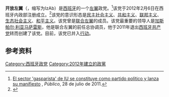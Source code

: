 {{Infobox political party
|country= 西班牙
| name = 开放左翼
|native_name = Izquierda Abierta
|colorcode=#732021
|logo =Logo izquierda abierta (1)logo.jpg
|logo_size =150px
|leader1_title=[[发言人|发言人]]
|leader1_name=[[加斯帕尔·利亚马萨雷斯|加斯帕尔·利亚马萨雷斯]]<ref>[http://www.publico.es/espana/442792/llamazares-elegido-lider-de-izquierda-abierta Llamazares, elegido líder de Izquierda Abierta, ] {{Wayback|url=http://www.publico.es/espana/442792/llamazares-elegido-lider-de-izquierda-abierta |date=20141113101355 }}Público, 2012-09-22.</ref>
|foundation={{start date|2012|02|06|df=y}}<ref name=fo/>
|membership= 
|headquarters =[[马德里|马德里]] C/ Ribera de Curtidores, nº 37, 28005<ref>{{Cite web |url=https://servicio.mir.es/nfrontal/webpartido_politico.html |title=Ministerio del Interior.. Partidos políticos. |access-date=2018-10-28 |archive-url=https://web.archive.org/web/20170930084954/https://servicio.mir.es/nfrontal/webpartido_politico.html |archive-date=2017-09-30 |dead-url=yes }}</ref>
|ideology=[[民主社会主义|民主社会主义]]<br>[[共和主义|共和主义]]<br>[[联邦主义|联邦主义]]<br>[[环境保护主义|环境保护主义]]
|position=[[左翼|左翼]]
|national= [[联合左翼_(西班牙)|联合左翼]]（2012年－2018年）
|colours= 
|website=[http://www.izquierdabierta.es/ izquierdabierta.es]
}}
'''开放左翼'''（{{lang-es|Izquierda Abierta}}，缩写为IzAb）是[[西班牙|西班牙]]的一个[[左翼|左翼]]政党。<ref name="publico">[http://www.publico.es/espana/388891/el-sector-gasparista-de-iu-se-constituye-como-partido-politico-y-lanza-su-manifiesto El sector 'gasparista' de IU se constituye como partido político y lanza su manifiesto] {{Wayback|url=http://www.publico.es/espana/388891/el-sector-gasparista-de-iu-se-constituye-como-partido-politico-y-lanza-su-manifiesto |date=20120415121101 }}, ''Público'', 28 de julio de 2011.</ref>该党于2012年2月6日在西班牙内政部注册成立。<ref name=fo>{{Cite web |url=https://servicio.mir.es/nfrontal/webpartido_politico.html |title=Buscador de partidos en la sede del Ministerio de Interior |access-date=2018-10-28 |archive-url=https://web.archive.org/web/20170930084954/https://servicio.mir.es/nfrontal/webpartido_politico.html |archive-date=2017-09-30 |dead-url=yes }}</ref>该党的意识形态是[[民主社会主义|民主社会主义]]、[[共和主义|共和主义]]、[[联邦主义|联邦主义]]、[[生态社会主义|生态社会主义]]、[[和平主义|和平主义]]。该党曾是[[联合左翼_(西班牙)|联合左翼]]的成员。该党最重要的领导人是[[加斯帕尔·利亚马萨雷斯|加斯帕尔·利亚马萨雷斯]]，他是联合左翼的前任总协调员，他于2011年退出[[西班牙共产党|西班牙共产党]]转而创建了该党。目前，该党已并入[[行动_(西班牙)|行动]]。

==参考资料==
{{reflist}}
{{西班牙政党}}
{{Authority control}}
[[Category:西班牙政党|Category:西班牙政党]]
[[Category:2012年建立的政黨|Category:2012年建立的政黨]]